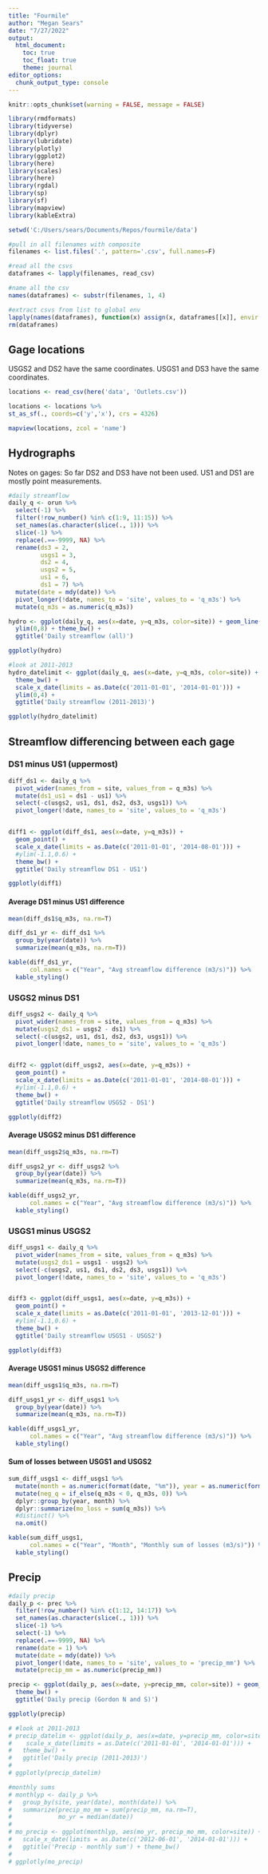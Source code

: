 ```yaml
---
title: "Fourmile"
author: "Megan Sears"
date: "7/27/2022"
output:
  html_document:
    toc: true
    toc_float: true
    theme: journal
editor_options: 
  chunk_output_type: console
---
```


```r

knitr::opts_chunk$set(warning = FALSE, message = FALSE) 

library(rmdformats)
library(tidyverse)
library(dplyr)
library(lubridate)
library(plotly)
library(ggplot2)
library(here)
library(scales)
library(here)
library(rgdal)
library(sp)
library(sf)
library(mapview)
library(kableExtra)
```


```r
setwd('C:/Users/sears/Documents/Repos/fourmile/data')

#pull in all filenames with composite
filenames <- list.files('.', pattern='.csv', full.names=F)

#read all the csvs
dataframes <- lapply(filenames, read_csv)

#name all the csv
names(dataframes) <- substr(filenames, 1, 4)

#extract csvs from list to global env
lapply(names(dataframes), function(x) assign(x, dataframes[[x]], envir = .GlobalEnv))
rm(dataframes)

```

## Gage locations

USGS2 and DS2 have the same coordinates. USGS1 and DS3 have the same coordinates.

```r
locations <- read_csv(here('data', 'Outlets.csv'))

locations <- locations %>%
st_as_sf(., coords=c('y','x'), crs = 4326)

mapview(locations, zcol = 'name')

```

## Hydrographs

Notes on gages: So far DS2 and DS3 have not been used. US1 and DS1 are mostly point measurements.

```r
#daily streamflow
daily_q <- orun %>%
  select(-1) %>%
  filter(!row_number() %in% c(1:9, 11:15)) %>%
  set_names(as.character(slice(., 1))) %>%
  slice(-1) %>%
  replace(.==-9999, NA) %>%
  rename(ds3 = 2,
         usgs1 = 3,
         ds2 = 4,
         usgs2 = 5,
         us1 = 6,
         ds1 = 7) %>%
  mutate(date = mdy(date)) %>%
  pivot_longer(!date, names_to = 'site', values_to = 'q_m3s') %>%
  mutate(q_m3s = as.numeric(q_m3s))

hydro <- ggplot(daily_q, aes(x=date, y=q_m3s, color=site)) + geom_line() +
  ylim(0,8) + theme_bw() + 
  ggtitle('Daily streamflow (all)')

ggplotly(hydro)

#look at 2011-2013
hydro_datelimit <- ggplot(daily_q, aes(x=date, y=q_m3s, color=site)) + geom_line() + 
  theme_bw() + 
  scale_x_date(limits = as.Date(c('2011-01-01', '2014-01-01'))) +
  ylim(0,4) +
  ggtitle('Daily streamflow (2011-2013)')

ggplotly(hydro_datelimit)

```

## Streamflow differencing between each gage

### DS1 minus US1 (uppermost)

```r

diff_ds1 <- daily_q %>%
  pivot_wider(names_from = site, values_from = q_m3s) %>%
  mutate(ds1_us1 = ds1 - us1) %>%
  select(-c(usgs2, us1, ds1, ds2, ds3, usgs1)) %>%
  pivot_longer(!date, names_to = 'site', values_to = 'q_m3s')


diff1 <- ggplot(diff_ds1, aes(x=date, y=q_m3s)) + 
  geom_point() +
  scale_x_date(limits = as.Date(c('2011-01-01', '2014-08-01'))) +
  #ylim(-1.1,0.6) +
  theme_bw() + 
  ggtitle('Daily streamflow DS1 - US1') 

ggplotly(diff1)

```

#### Average DS1 minus US1 difference

```r

mean(diff_ds1$q_m3s, na.rm=T)

diff_ds1_yr <- diff_ds1 %>%
  group_by(year(date)) %>%
  summarize(mean(q_m3s, na.rm=T))

kable(diff_ds1_yr, 
      col.names = c("Year", "Avg streamflow difference (m3/s)")) %>%
  kable_styling()

```

### USGS2 minus DS1

```r

diff_usgs2 <- daily_q %>%
  pivot_wider(names_from = site, values_from = q_m3s) %>%
  mutate(usgs2_ds1 = usgs2 - ds1) %>%
  select(-c(usgs2, us1, ds1, ds2, ds3, usgs1)) %>%
  pivot_longer(!date, names_to = 'site', values_to = 'q_m3s')


diff2 <- ggplot(diff_usgs2, aes(x=date, y=q_m3s)) + 
  geom_point() +
  scale_x_date(limits = as.Date(c('2011-01-01', '2014-08-01'))) +
  #ylim(-1.1,0.6) +
  theme_bw() + 
  ggtitle('Daily streamflow USGS2 - DS1') 

ggplotly(diff2)

```

#### Average USGS2 minus DS1 difference

```r

mean(diff_usgs2$q_m3s, na.rm=T)

diff_usgs2_yr <- diff_usgs2 %>%
  group_by(year(date)) %>%
  summarize(mean(q_m3s, na.rm=T))

kable(diff_usgs2_yr, 
      col.names = c("Year", "Avg streamflow difference (m3/s)")) %>%
  kable_styling()

```

### USGS1 minus USGS2

```r
diff_usgs1 <- daily_q %>%
  pivot_wider(names_from = site, values_from = q_m3s) %>%
  mutate(usgs2_ds1 = usgs1 - usgs2) %>%
  select(-c(usgs2, us1, ds1, ds2, ds3, usgs1)) %>%
  pivot_longer(!date, names_to = 'site', values_to = 'q_m3s')


diff3 <- ggplot(diff_usgs1, aes(x=date, y=q_m3s)) + 
  geom_point() +
  scale_x_date(limits = as.Date(c('2011-01-01', '2013-12-01'))) +
  #ylim(-1.1,0.6) +
  theme_bw() + 
  ggtitle('Daily streamflow USGS1 - USGS2') 

ggplotly(diff3)

```

#### Average USGS1 minus USGS2 difference

```r

mean(diff_usgs1$q_m3s, na.rm=T)

diff_usgs1_yr <- diff_usgs1 %>%
  group_by(year(date)) %>%
  summarize(mean(q_m3s, na.rm=T))

kable(diff_usgs1_yr, 
      col.names = c("Year", "Avg streamflow difference (m3/s)")) %>%
  kable_styling()

```

#### Sum of losses between USGS1 and USGS2

```r

sum_diff_usgs1 <- diff_usgs1 %>%
  mutate(month = as.numeric(format(date, "%m")), year = as.numeric(format(date, "%Y"))) %>%
  mutate(neg_q = if_else(q_m3s < 0, q_m3s, 0)) %>%
  dplyr::group_by(year, month) %>%
  dplyr::summarize(mo_loss = sum(q_m3s)) %>%
  #distinct() %>%
  na.omit()

kable(sum_diff_usgs1, 
      col.names = c("Year", "Month", "Monthly sum of losses (m3/s)")) %>%
  kable_styling()

```


## Precip

```r
#daily precip
daily_p <- prec %>%
  filter(!row_number() %in% c(1:12, 14:17)) %>%
  set_names(as.character(slice(., 1))) %>%
  slice(-1) %>%
  select(-1) %>%
  replace(.==-9999, NA) %>%
  rename(date = 1) %>%
  mutate(date = mdy(date)) %>%
  pivot_longer(!date, names_to = 'site', values_to = 'precip_mm') %>%
  mutate(precip_mm = as.numeric(precip_mm))

precip <- ggplot(daily_p, aes(x=date, y=precip_mm, color=site)) + geom_line()  +
  theme_bw() +
  ggtitle('Daily precip (Gordon N and S)')

ggplotly(precip)

# #look at 2011-2013
# precip_datelim <- ggplot(daily_p, aes(x=date, y=precip_mm, color=site)) + geom_line() + 
#    scale_x_date(limits = as.Date(c('2011-01-01', '2014-01-01'))) +
#   theme_bw() +
#   ggtitle('Daily precip (2011-2013)')
# 
# ggplotly(precip_datelim)

#monthly sums
# monthlyp <- daily_p %>%
#   group_by(site, year(date), month(date)) %>%
#   summarize(precip_mo_mm = sum(precip_mm, na.rm=T),
#             mo_yr = median(date))
# 
# mo_precip <- ggplot(monthlyp, aes(mo_yr, precip_mo_mm, color=site)) + geom_col(position ='dodge') +
#   scale_x_date(limits = as.Date(c('2012-06-01', '2014-01-01'))) +
#   ggtitle('Precip - monthly sum') + theme_bw()
# 
# ggplotly(mo_precip)
   
```

